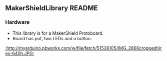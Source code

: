 == MakerShieldLibrary README ==

=== Hardware ===
* This library is for a MakerShield Protoboard.
* Board has pot, two LEDs and a button.

[[:http://myarduino.pbworks.com/w/file/fetch/51538105/IMG_2866croppedhires-640h.JPG:]]

